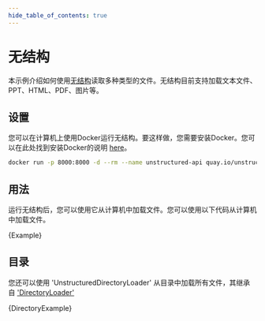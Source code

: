 ```yaml
---
hide_table_of_contents: true
---
```


# 无结构

本示例介绍如何使用[无结构](../../../../../ecosystem/unstructured)读取多种类型的文件。无结构目前支持加载文本文件、PPT、HTML、PDF、图片等。

## 设置

您可以在计算机上使用Docker运行无结构。要这样做，您需要安装Docker。您可以在此处找到安装Docker的说明 [here](https://docs.docker.com/get-docker/)。

```bash
docker run -p 8000:8000 -d --rm --name unstructured-api quay.io/unstructured-io/unstructured-api:latest --port 8000 --host 0.0.0.0

```


## 用法

运行无结构后，您可以使用它从计算机中加载文件。您可以使用以下代码从计算机中加载文件。




<CodeBlock language="typescript">{Example}</CodeBlock>


## 目录

您还可以使用 'UnstructuredDirectoryLoader' 从目录中加载所有文件，其继承自 ['DirectoryLoader'](./directory.md)




<CodeBlock language="typescript">{DirectoryExample}</CodeBlock>


